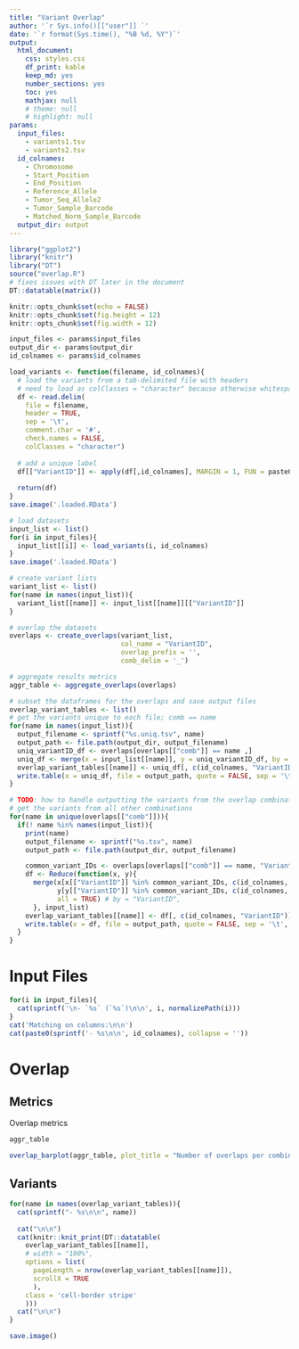 ```yaml
---
title: "Variant Overlap"
author: '`r Sys.info()[["user"]] `'
date: '`r format(Sys.time(), "%B %d, %Y")`'
output:
  html_document:
    css: styles.css
    df_print: kable
    keep_md: yes
    number_sections: yes
    toc: yes
    mathjax: null
    # theme: null
    # highlight: null
params:
  input_files: 
    - variants1.tsv
    - variants2.tsv
  id_colnames:
    - Chromosome
    - Start_Position
    - End_Position
    - Reference_Allele
    - Tumor_Seq_Allele2
    - Tumor_Sample_Barcode
    - Matched_Norm_Sample_Barcode
  output_dir: output
---
```

```r
library("ggplot2")
library("knitr")
library("DT")
source("overlap.R")
# fixes issues with DT later in the document
DT::datatable(matrix())

knitr::opts_chunk$set(echo = FALSE)
knitr::opts_chunk$set(fig.height = 12)
knitr::opts_chunk$set(fig.width = 12)

input_files <- params$input_files
output_dir <- params$output_dir
id_colnames <- params$id_colnames

load_variants <- function(filename, id_colnames){
  # load the variants from a tab-delimited file with headers
  # need to load as colClasses = "character" because otherwise whitespace gets inserted later with paste
  df <- read.delim(
    file = filename, 
    header = TRUE, 
    sep = '\t', 
    comment.char = '#',
    check.names = FALSE, 
    colClasses = "character")
  
  # add a unique label
  df[["VariantID"]] <- apply(df[,id_colnames], MARGIN = 1, FUN = paste0, collapse = ':')
  
  return(df)
}
save.image('.loaded.RData')
```

```r
# load datasets
input_list <- list()
for(i in input_files){
  input_list[[i]] <- load_variants(i, id_colnames)
}
save.image('.loaded.RData')
```

```r
# create variant lists
variant_list <- list()
for(name in names(input_list)){
  variant_list[[name]] <- input_list[[name]][["VariantID"]]
}
```

```r
# overlap the datasets
overlaps <- create_overlaps(variant_list, 
                            col_name = "VariantID", 
                            overlap_prefix = '',
                            comb_delim = '_')
```

```r
# aggregate results metrics
aggr_table <- aggregate_overlaps(overlaps)
```

```r
# subset the dataframes for the overlaps and save output files
overlap_variant_tables <- list()
# get the variants unique to each file; comb == name
for(name in names(input_list)){
  output_filename <- sprintf("%s.uniq.tsv", name)
  output_path <- file.path(output_dir, output_filename)
  uniq_variantID_df <- overlaps[overlaps[["comb"]] == name ,]
  uniq_df <- merge(x = input_list[[name]], y = uniq_variantID_df, by = "VariantID")
  overlap_variant_tables[[name]] <- uniq_df[, c(id_colnames, "VariantID")]
  write.table(x = uniq_df, file = output_path, quote = FALSE, sep = '\t', row.names = FALSE, col.names = TRUE)
}
```

```r
# TODO: how to handle outputting the variants from the overlap combinations?
# get the variants from all other combinations
for(name in unique(overlaps[["comb"]])){
  if(! name %in% names(input_list)){
    print(name)
    output_filename <- sprintf("%s.tsv", name)
    output_path <- file.path(output_dir, output_filename)

    common_variant_IDs <- overlaps[overlaps[["comb"]] == name, "VariantID"]
    df <- Reduce(function(x, y){
      merge(x[x[["VariantID"]] %in% common_variant_IDs, c(id_colnames, "VariantID")], 
            y[y[["VariantID"]] %in% common_variant_IDs, c(id_colnames, "VariantID")], 
            all = TRUE) # by = "VariantID",
      }, input_list)
    overlap_variant_tables[[name]] <- df[, c(id_colnames, "VariantID")]
    write.table(x = df, file = output_path, quote = FALSE, sep = '\t', row.names = FALSE, col.names = TRUE)
  }
}
```

# Input Files
```r
for(i in input_files){
  cat(sprintf('\n- `%s` (`%s`)\n\n', i, normalizePath(i)))
}
cat('Matching on columns:\n\n')
cat(paste0(sprintf('- %s\n\n', id_colnames), collapse = ''))
```

# Overlap

## Metrics

Overlap metrics

```r
aggr_table
```

```r
overlap_barplot(aggr_table, plot_title = "Number of overlaps per combination")
```

## Variants
```r
for(name in names(overlap_variant_tables)){
  cat(sprintf("- %s\n\n", name))
  
  cat("\n\n")
  cat(knitr::knit_print(DT::datatable(
    overlap_variant_tables[[name]], 
    # width = "100%",
    options = list(
      pageLength = nrow(overlap_variant_tables[[name]]),
      scrollX = TRUE
      ),
    class = 'cell-border stripe'
    )))
  cat("\n\n")
}
```

```r
save.image()
```